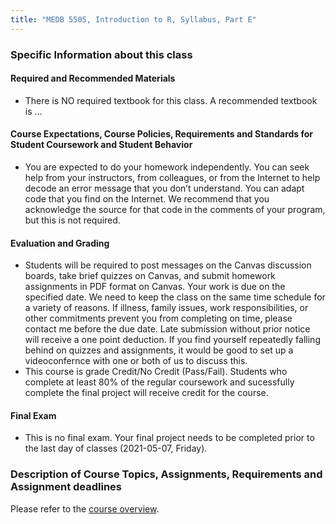 ```yaml
---
title: "MEDB 5505, Introduction to R, Syllabus, Part E"
---
```


### Specific Information about this class

#### Required and Recommended Materials	
+ There is NO required textbook for this class. A recommended textbook is ...

#### Course Expectations, Course Policies, Requirements and Standards for Student Coursework and Student Behavior
+ You are expected to do your homework independently. You can seek help from your instructors, from colleagues, or from the Internet to help decode an error message that you don't understand. You can adapt code that you find on the Internet. We recommend that you acknowledge the source for that code in the comments of your program, but this is not required.

#### Evaluation and Grading
+ Students will be required to post messages on the Canvas discussion boards, take brief quizzes on Canvas, and submit homework assignments in PDF format on Canvas. Your work is due on the specified date. We need to keep the class on the same time schedule for a variety of reasons. If illness, family issues, work responsibilities, or other commitments prevent you from completing on time, please contact me before the due date. Late submission without prior notice will receive a one point deduction. If you find yourself repeatedly falling behind on quizzes and assignments, it would be good to set up a videoconfernce with one or both of us to discuss this.
+ This course is grade Credit/No Credit (Pass/Fail). Students who complete at least 80% of the regular coursework and sucessfully complete the final project will receive credit for the course.

#### Final Exam
+ This is no final exam. Your final project needs to be completed prior to the last day of classes (2021-05-07, Friday).

### Description of Course Topics, Assignments, Requirements and Assignment deadlines

Please refer to the [course overview](https://pmean.github.io/docs/5505-overview.Rmd).
